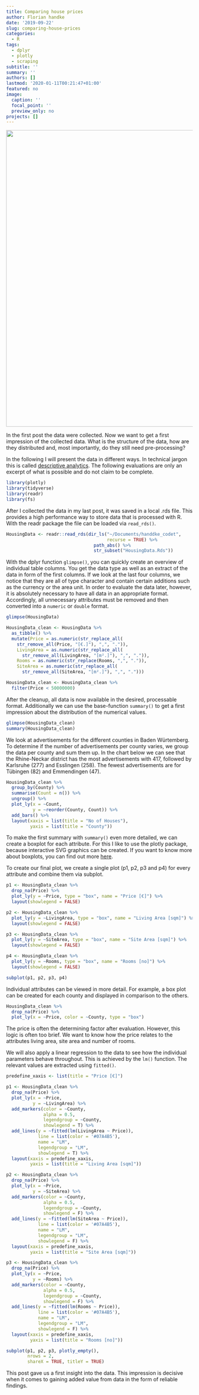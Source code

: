 ```yaml
---
title: Comparing house prices
author: Florian handke
date: '2019-09-22'
slug: comparing-house-prices
categories:
  - R
tags:
  - dplyr
  - plotly
  - scraping
subtitle: ''
summary: ''
authors: []
lastmod: '2020-01-11T00:21:47+01:00'
featured: no
image:
  caption: ''
  focal_point: ''
  preview_only: no
projects: []
---
```


![](/post/2019-09-22-comparing-house/nature-1547302_1920.jpg){width=800px}

In the first post the data were collected. Now we want to get a first impression of the collected data. What is the structure of the data, how are they distributed and, most importantly, do they still need pre-processing?

In the following I will present the data in different ways. In technical jargon this is called [descriptive analytics](https://www.gartner.com/it-glossary/descriptive-analytics/). The following evaluations are only an excerpt of what is possible and do not claim to be complete.


```r
library(plotly)
library(tidyverse)
library(readr)
library(fs)
```

After I collected the data in my last post, it was saved in a local .rds file. This provides a high performance way to store data that is processed with R. With the readr package the file can be loaded via `read_rds()`.

```r
HousingData <- readr::read_rds(dir_ls("~/Documents/handdke_codet",
                                      recurse = TRUE) %>% 
                                 path_abs() %>% 
                                 str_subset("HousingData.Rds"))
```

With the dplyr function `glimpse()`, you can quickly create an overview of individual table columns. You get the data type as well as an extract of the data in form of the first columns. If we look at the last four columns, we notice that they are all of type character and contain certain additions such as the currency or the area unit. In order to evaluate the data later, however, it is absolutely necessary to have all data in an appropriate format. Accordingly, all unnecessary attributes must be removed and then converted into a `numeric` or `double` format.

```r
glimpse(HousingData)
```

```r
HousingData_clean <- HousingData %>% 
  as_tibble() %>% 
  mutate(Price = as.numeric(str_replace_all(
    str_remove_all(Price, "[€.]"), ",", ".")),
    LivingArea = as.numeric(str_replace_all(
      str_remove_all(LivingArea, "[m².]"), ",", ".")),
    Rooms = as.numeric(str_replace(Rooms, ",", ".")),
    SiteArea = as.numeric(str_replace_all(
      str_remove_all(SiteArea, "[m².]"), ",", "."))) 
```

```r
HousingData_clean <- HousingData_clean %>% 
  filter(Price < 50000000)
```

After the cleanup, all data is now available in the desired, processable format. Additionally we can use the base-function `summary()` to get a first impression about the distribution of the numerical values.

```r
glimpse(HousingData_clean)
summary(HousingData_clean)
```

We look at advertisements for the different counties in Baden Würtemberg. To determine if the number of advertisements per county varies, we group the data per county and sum them up. In the chart below we can see that the Rhine-Neckar district has the most advertisements with 417, followed by Karlsruhe (277) and Esslingen (258). The fewest advertisements are for Tübingen (82) and Emmendingen (47).

```r
HousingData_clean %>% 
  group_by(County) %>% 
  summarise(Count = n()) %>% 
  ungroup() %>% 
  plot_ly(x = ~Count,
          y = ~reorder(County, Count)) %>% 
  add_bars() %>% 
  layout(xaxis = list(title = "No of Houses"),
         yaxis = list(title = "County"))
```

To make the first summary with `summary()` even more detailed, we can create a boxplot for each attribute. For this I like to use the plotly package, because interactive SVG graphics can be created. If you want to know more about boxplots, you can find out more [here](https://towardsdatascience.com/understanding-boxplots-5e2df7bcbd51).

To create our final plot, we create a single plot (p1, p2, p3 and p4) for every attribute and combine them via subplot.

```r
p1 <- HousingData_clean %>% 
  drop_na(Price) %>% 
  plot_ly(y = ~Price, type = "box", name = "Price [€]") %>% 
  layout(showlegend = FALSE)

p2 <- HousingData_clean %>% 
  plot_ly(y = ~LivingArea, type = "box", name = "Living Area [sqm]") %>% 
  layout(showlegend = FALSE)  

p3 <- HousingData_clean %>% 
  plot_ly(y = ~SiteArea, type = "box", name = "Site Area [sqm]") %>% 
  layout(showlegend = FALSE) 

p4 <- HousingData_clean %>% 
  plot_ly(y = ~Rooms, type = "box", name = "Rooms [no]") %>% 
  layout(showlegend = FALSE) 

subplot(p1, p2, p3, p4)
```

Individual attributes can be viewed in more detail. For example, a box plot can be created for each county and displayed in comparison to the others.

```r
HousingData_clean %>% 
  drop_na(Price) %>% 
  plot_ly(x = ~Price, color = ~County, type = "box")
```

The price is often the determining factor after evaluation. However, this logic is often too brief. We want to know how the price relates to the attributes living area, site area and number of rooms.

We will also apply a linear regression to the data to see how the individual parameters behave throughout. This is achieved by the `lm()` function. The relevant values are extracted using `fitted()`.

```r

predefine_xaxis <- list(title = "Price [€]")

p1 <- HousingData_clean %>% 
  drop_na(Price) %>% 
  plot_ly(x = ~Price,
          y = ~LivingArea) %>% 
  add_markers(color = ~County,
              alpha = 0.5,
              legendgroup = ~County, 
              showlegend = T) %>% 
  add_lines(y = ~fitted(lm(LivingArea ~ Price)),
            line = list(color = '#07A4B5'),
            name = "LM", 
            legendgroup = "LM",
            showlegend = T) %>% 
  layout(xaxis = predefine_xaxis,
         yaxis = list(title = "Living Area [sqm]"))

p2 <- HousingData_clean %>% 
  drop_na(Price) %>% 
  plot_ly(x = ~Price,
          y = ~SiteArea) %>% 
  add_markers(color = ~County,
              alpha = 0.5,
              legendgroup = ~County, 
              showlegend = F) %>% 
  add_lines(y = ~fitted(lm(SiteArea ~ Price)),
            line = list(color = '#07A4B5'),
            name = "LM", 
            legendgroup = "LM",
            showlegend = F) %>% 
  layout(xaxis = predefine_xaxis,
         yaxis = list(title = "Site Area [sqm]"))

p3 <- HousingData_clean %>% 
  drop_na(Price) %>% 
  plot_ly(x = ~Price,
          y = ~Rooms) %>% 
  add_markers(color = ~County,
              alpha = 0.5,
              legendgroup = ~County, 
              showlegend = F) %>% 
  add_lines(y = ~fitted(lm(Rooms ~ Price)),
            line = list(color = '#07A4B5'),
            name = "LM", 
            legendgroup = "LM",
            showlegend = F) %>% 
  layout(xaxis = predefine_xaxis,
         yaxis = list(title = "Rooms [no]"))

subplot(p1, p2, p3, plotly_empty(), 
        nrows = 2,
        shareX = TRUE, titleY = TRUE) 
```

This post gave us a first insight into the data. This impression is decisive when it comes to gaining added value from data in the form of reliable findings.

